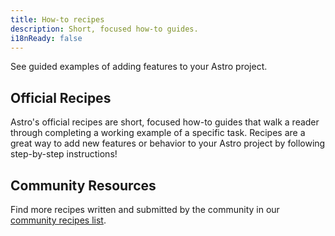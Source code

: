 ```yaml
---
title: How-to recipes
description: Short, focused how-to guides.
i18nReady: false
---
```



See guided examples of adding features to your Astro project.

## Official Recipes

Astro's official recipes are short, focused how-to guides that walk a reader through completing a working example of a specific task. Recipes are a great way to add new features or behavior to your Astro project by following step-by-step instructions!

<RecipesNav />

## Community Resources

<ReadMore>Find more recipes written and submitted by the community in our [community recipes list](/en/community-resources/content/#recipes-and-guides).</ReadMore>